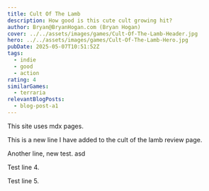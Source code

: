 ```yaml
---
title: Cult Of The Lamb
description: How good is this cute cult growing hit?
author: Bryan@BryanHogan.com (Bryan Hogan)
cover: ../../assets/images/games/Cult-Of-The-Lamb-Header.jpg
hero: ../../assets/images/games/Cult-Of-The-Lamb-Hero.jpg
pubDate: 2025-05-07T10:51:52Z
tags:
  - indie
  - good
  - action
rating: 4
similarGames:
  - terraria
relevantBlogPosts:
  - blog-post-a1
---
```


This site uses mdx pages.

This is a new line I have added to the cult of the lamb review page.

Another line, new test. asd

Test line 4.

Test line 5.